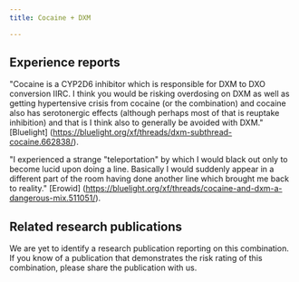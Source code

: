 ---
title: Cocaine + DXM

---

## Experience reports

"Cocaine is a CYP2D6 inhibitor which is responsible for DXM to DXO conversion IIRC. I think you would be risking overdosing on DXM as well as getting hypertensive crisis from cocaine (or the combination) and cocaine also has serotonergic effects (although perhaps most of that is reuptake inhibition) and that is I think also to generally be avoided with DXM." [Bluelight] (https://bluelight.org/xf/threads/dxm-subthread-cocaine.662838/).

"I experienced a strange "teleportation" by which I would black out only to become lucid upon doing a line. Basically I would suddenly appear in a different part of the room having done another line which brought me back to reality." [Erowid] (https://bluelight.org/xf/threads/cocaine-and-dxm-a-dangerous-mix.511051/).

## Related research publications

We are yet to identify a research publication reporting on this combination. If you know of a publication that demonstrates the risk rating of this combination, please share the publication with us.
